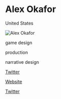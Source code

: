 # Alex Okafor

<Location>

United States

</Location>

![Alex Okafor](http://onemanleft.com/wp-content/uploads/gamePageHeader_HexGambit.png)

<Skills>

game design

production

narrative design

</Skills>

<Personal>

[Twitter](https://twitter.com/AlexOkafor)

</Personal>

<Business>

[Website](http://onemanleft.com)

[Twitter](https://twitter.com/OneManLeft)

</Business>


